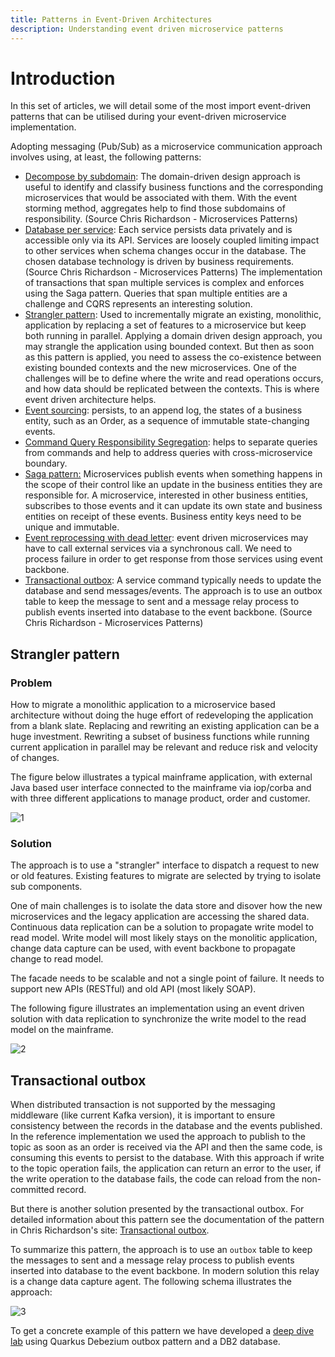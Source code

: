 ```yaml
---
title: Patterns in Event-Driven Architectures
description: Understanding event driven microservice patterns
---
```


# Introduction

In this set of articles, we will detail some of the most import event-driven patterns that can be utilised during your event-driven microservice implementation.

Adopting messaging (Pub/Sub) as a microservice communication approach involves using, at least, the following patterns:

* [Decompose by subdomain](https://microservices.io/patterns/decomposition/decompose-by-subdomain.html): The domain-driven design approach is useful to identify and classify business
functions and the corresponding microservices that would be associated with them. With the event storming method, aggregates help to find those subdomains of responsibility. (Source Chris Richardson - Microservices Patterns)
* [Database per service](https://microservices.io/patterns/data/database-per-service.html): Each service persists data privately and is accessible only via its API.
Services are loosely coupled limiting impact to other services when schema changes occur in the database. The chosen database technology is driven by business requirements. (Source Chris Richardson - Microservices Patterns)
The implementation of transactions that span multiple services is complex and enforces using the Saga pattern. Queries that span multiple entities are a challenge and CQRS represents an interesting solution.
* [Strangler pattern](#strangler-pattern): Used to incrementally migrate an existing, monolithic, application by replacing a set of features to a microservice but keep both running in parallel.
Applying a domain driven design approach, you may strangle the application using bounded context. But then as soon as this pattern is applied, you need to assess the co-existence between
existing bounded contexts and the new microservices. One of the challenges will be to define where the write and read operations occurs, and how data should be replicated between the contexts.
This is where event driven architecture helps.
* [Event sourcing](/patterns/event-sourcing/): persists, to an append log, the states of a business entity, such as an Order, as a sequence of immutable state-changing events.
* [Command Query Responsibility Segregation](/patterns/cqrs/): helps to separate queries from commands and help to address queries with cross-microservice boundary.
* [Saga pattern:](/patterns/saga/) Microservices publish events when something happens in the scope of their control like an update in the business entities they are responsible for. A microservice, interested in other business entities, subscribes to those events and it can update its own state and business entities on receipt of these events. Business entity keys need to be unique and immutable.
* [Event reprocessing with dead letter](/patterns/dlq/): event driven microservices may have to call external services via a synchronous call. We need to process failure in order to get response from those services using event backbone.
* [Transactional outbox](#transactional-outbox): A service command typically needs to update the database and send messages/events.
The approach is to use an outbox table to keep the message to sent and a message relay process to publish events inserted into database to the event backbone. (Source Chris Richardson - Microservices Patterns)


## Strangler pattern

### Problem

How to migrate a monolithic application to a microservice based architecture without doing the huge effort of redeveloping the application from a blank slate. Replacing and rewriting an existing application can be a huge investment. Rewriting a subset of business functions while running current application in parallel may be relevant and reduce risk and velocity of changes.

The figure below illustrates a typical mainframe application, with external Java based user interface connected to the mainframe via iop/corba and with three different applications to manage product, order and customer.

![1](./images/strangler.png)

### Solution

The approach is to use a "strangler" interface to dispatch a request to new or old features. Existing features to migrate are selected by trying to isolate sub components.

One of main challenges is to isolate the data store and disover how the new microservices and the legacy application are accessing the shared data. Continuous data replication can be a solution to propagate write model to read model. Write model will most likely stays on the monolitic application, change data capture can be used, with event backbone to propagate change to read model.

The facade needs to be scalable and not a single point of failure. It needs to support new APIs (RESTful) and old API (most likely SOAP).

The following figure illustrates an implementation using an event driven solution with data replication to synchronize the write model to the read model on the mainframe.

![2](./images/strangler-2.png)

## Transactional outbox

When distributed transaction is not supported by the messaging middleware (like current Kafka version), it is important to ensure consistency between the records in the database and the events published. In the reference implementation we used the approach to publish to the topic as soon as an order is received via the API and then the same code, is consuming this events to persist to the database. With this approach if write to the topic operation fails, the application can return an error to the user, if the write operation to the database fails, the code can reload from the non-committed record. 

But there is another solution presented by the transactional outbox. For detailed information about this pattern see the documentation of the pattern in Chris Richardson's site: [Transactional outbox](https://microservices.io/patterns/data/transactional-outbox.html).

To summarize this pattern, the approach is to use an `outbox` table to keep the messages to sent and a message relay process to publish events inserted into database to the event backbone. In modern solution this relay is a change data capture agent. The following schema illustrates the approach:

![3](./images/outbox.png)

To get a concrete example of this pattern we have developed a [deep dive lab](/use-cases/db2-debezium/) using Quarkus Debezium outbox pattern and a DB2 database.